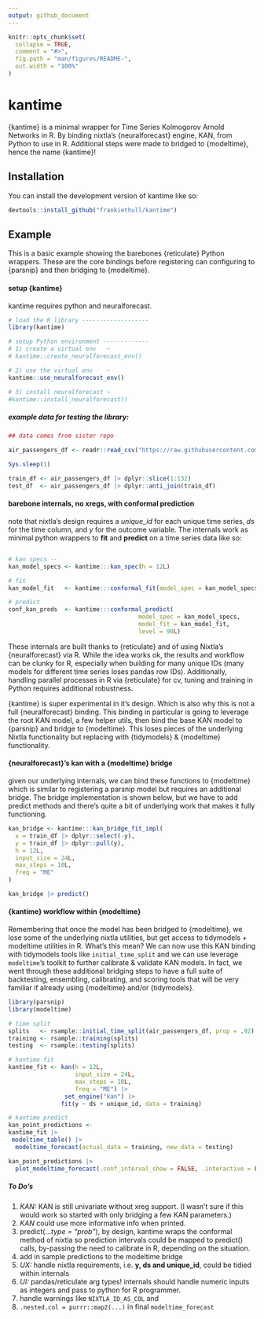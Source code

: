 ```yaml
---
output: github_document
---
```


<!-- README.md is generated from README.Rmd. Please edit that file -->

```r
knitr::opts_chunk$set(
  collapse = TRUE,
  comment = "#>",
  fig.path = "man/figures/README-",
  out.width = "100%"
)
```

# kantime

<!-- badges: start -->
<!-- badges: end -->

{kantime} is a minimal wrapper for Time Series Kolmogorov Arnold Networks in R. By binding nixtla's {neuralforecast} engine, KAN, from Python to use in R. Additional steps were made to bridged to {modeltime}, hence the name {kantime}! 

## Installation

You can install the development version of kantime like so:

``` r
devtools::install_github("frankiethull/kantime")
```

## Example

This is a basic example showing the barebones {reticulate} Python wrappers. These are the core bindings before registering can configuring to {parsnip} and then bridging to {modeltime}.

#### setup {kantime}
kantime requires python and neuralforecast. 
```r
# load the R library -------------------
library(kantime)

# setup Python environment -------------
# 1) create a virtual env   ~ 
# kantime::create_neuralforecast_env()

# 2) use the virtual env    ~
kantime::use_neuralforecast_env()

# 3) install neuralforecast ~  
#kantime::install_neuralforecast()

```

##### example data for testing the library:
```r
## data comes from sister repo

air_passengers_df <- readr::read_csv("https://raw.githubusercontent.com/frankiethull/nixtla-r-tutorial/refs/heads/main/airpassengersDF.csv", show_col_types = FALSE)

Sys.sleep(1)

train_df <- air_passengers_df |> dplyr::slice(1:132)
test_df  <- air_passengers_df |> dplyr::anti_join(train_df)

```

#### barebone internals, no xregs, with conformal prediction

note that nixtla's design requires a *unique_id* for each unique time series, *ds* for the time column, and *y* for the outcome variable. The internals work as minimal python wrappers to **fit** and **predict** on a time series data like so:
```r

# kan specs --
kan_model_specs <- kantime:::kan_spec(h = 12L)

# fit
kan_model_fit   <- kantime:::conformal_fit(model_spec = kan_model_specs, df = train_df)

# predict
conf_kan_preds  <- kantime:::conformal_predict(
                                     model_spec = kan_model_specs, 
                                     model_fit = kan_model_fit,
                                     level = 90L)

```
These internals are built thanks to {reticulate} and of using Nixtla's {neuralforecast} via R. While the idea works ok, the results and workflow can be clunky for R, especially when building for many unique IDs (many models for different time series loses pandas row IDs). Additionally, handling parallel processes in R via {reticulate} for cv, tuning and training in Python requires additional robustness.   
    
{kantime} is super experimental in it's design. Which is also why this is not a full {neuralforecast} binding. This binding in particular is going to leverage the root KAN model, a few helper utils, then bind the base KAN model to {parsnip} and bridge to {modeltime}. This loses pieces of the underlying Nixtla functionality but replacing with {tidymodels} & {modeltime} functionality. 

#### {neuralforecast}'s kan with a {modeltime} bridge

given our underlying internals, we can bind these functions to {modeltime} which is similar to registering a parsnip model but requires an additional bridge. The bridge implementation is shown below, but we have to add predict methods and there's quite a bit of underlying work that makes it fully functioning.  
```r
kan_bridge <- kantime:::kan_bridge_fit_impl(
  x = train_df |> dplyr::select(-y),
  y = train_df |> dplyr::pull(y),
  h = 12L,
  input_size = 24L,
  max_steps = 10L,
  freq = "ME"
)

kan_bridge |> predict()
```

#### {kantime} workflow within {modeltime}


Remembering that once the model has been bridged to {modeltime}, we lose some of the underlying nixtla utilities, but get access to tidymodels + modeltime utilities in R. What's this mean? We can now use this KAN binding with tidymodels tools like `initial_time_split` and we can use leverage `modeltime`'s toolkit to further calibrate & validate KAN models. In fact, we went through these additional bridging steps to have a full suite of backtesting, ensembling, calibrating, and scoring tools that will be very familiar if already using {modeltime} and/or {tidymodels}. 

```r
library(parsnip)
library(modeltime)

# time split
splits   <- rsample::initial_time_split(air_passengers_df, prop = .92)
training <- rsample::training(splits)
testing  <- rsample::testing(splits)

# kantime fit
kantime_fit <- kan(h = 12L,
                   input_size = 24L,
                   max_steps = 10L,
                   freq = "ME") |>
                set_engine("kan") |>
               fit(y ~ ds + unique_id, data = training)

# kantime predict
kan_point_predictions <- 
kantime_fit |>
 modeltime_table() |>
  modeltime_forecast(actual_data = training, new_data = testing) 

kan_point_predictions |>
  plot_modeltime_forecast(.conf_interval_show = FALSE, .interactive = FALSE)
```



##### To Do's 

1) *KAN:* KAN is still univariate without xreg support. (I wasn't sure if this would work so started with only bridging a few KAN parameters.)      
2) *KAN* could use more informative info when printed.       
3) predict(...*type = "prob"*), by design, kantime wraps the conformal method of nixtla so prediction intervals could be mapped to predict() calls, by-passing the need to calibrate in R, depending on the situation.
4) add in sample predictions to the modeltime bridge    
5) *UX:* handle nixtla requirements, i.e. **y, ds and unique_id**, could be tidied within internals        
6) *UI:* pandas/reticulate arg types! internals should handle numeric inputs as integers and pass to python for R programmer.        
7) handle warnings like `NIXTLA_ID_AS_COL` and     
8) `.nested.col = purrr::map2(...)` in final `modeltime_forecast`



